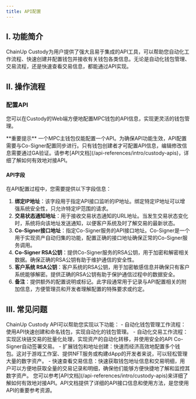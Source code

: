 ```yaml
---
title: API配置
---
```


## I. 功能简介

ChainUp Custody为用户提供了强大且易于集成的API工具，可以帮助您自动化工作流程、快速创建并配置钱包并接收有关钱包各类信息。无论是自动化钱包管理、交易流程，还是快速查看交易信息，都能通过API实现。

## II. 操作流程

### 配置API

您可以在Custody的Web端方便地配置MPC钱包的API信息，实现更灵活的钱包管理。

<Warning>
**重要提示**
一个MPC主钱包仅能配置一个API。为确保API功能生效，API配置需要与Co-Signer配置同步进行。只有钱包创建者才可配置API信息，编辑修改信息需要通过GA验证。请参考[API文档](/api-references/intro/custody-apis)，详细了解如何有效地对接API。
</Warning>

#### API字段

在API配置过程中，您需要提供以下字段信息：

1. **绑定IP地址**：该字段用于指定API接口监听的IP地址。绑定特定IP地址可以增强系统安全性，只允许特定IP范围的请求。
2. **交易状态通知地址**：用于接收交易状态通知的URL地址。当发生交易状态变化时，系统将向该地址发送通知，以便客户系统及时了解交易的最新状态。
3. **Co-Signer接口地址**：指定Co-Signer服务的API接口地址。Co-Signer是一个用于实现资产自动归集的功能，配置正确的接口地址确保正常的Co-Signer服务调用。
4. **Co-Signer RSA公钥**：提供Co-Signer服务的RSA公钥，用于加密和解密相关数据。确保正确的RSA公钥有助于维护通信的安全性。
5. **客户系统 RSA公钥**：客户系统的RSA公钥，用于加密敏感信息并确保只有客户系统能够解密。提供正确的RSA公钥有助于保护通信过程中的数据安全。
6. **备注**：提供额外的配置说明或标记。此字段通常用于记录与API配置相关的附加信息，方便管理员和开发者理解配置的特殊要求或约定。

## III. 常见问题

<Accordion title="我可以使用ChainUp Custody API做什么？">
ChainUp Custody API可以帮助您实现以下功能：
- 自动化钱包管理工作流程：使用API快速创建和命名钱包，实现自动化的钱包管理。
- 自动化交易工作流程：实现区块链交易的批量化处理，实现资产的自动化转移，并使用安全的API Co-Signer自动签署交易。
- 扩展钱包和地址创建：快速而经济高效地配置多个钱包。这对于游戏工作室、提供NFT服务或构建dApp的开发者来说，可以轻松管理大量的数字资产。
- 快速查看交易信息：快速获取钱包地址信息和交易明细，用户可以方便地获取全量的交易记录和明细，确保他们能够方便快捷地了解和监控其数字资产。
</Accordion>

<Accordion title="我如何使用API文档？">
您可以参考[API文档](/api-references/intro/custody-apis)来详细了解如何有效地对接API。API文档提供了详细的API接口信息和使用方法，是您使用API的重要参考资源。
</Accordion>

